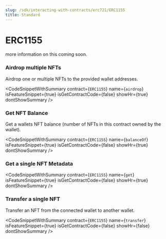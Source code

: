 ```yaml
---
slug: /sdk/interacting-with-contracts/erc721/ERC1155
title: Standard
---
```



# ERC1155

more information on this coming soon.


### Airdrop multiple NFTs





Airdrop one or multiple NFTs to the provided wallet addresses.



<CodeSnippetWithSummary
      contract={`ERC1155`}
      name={`airdrop`}
      isFeatureSnippet={true}
      isGetContractCode={false}
      showHr={true}
      dontShowSummary
    />
  

### Get NFT Balance





Get a wallets NFT balance (number of NFTs in this contract owned by the wallet).



<CodeSnippetWithSummary
      contract={`ERC1155`}
      name={`balanceOf`}
      isFeatureSnippet={true}
      isGetContractCode={false}
      showHr={true}
      dontShowSummary
    />
  

### Get a single NFT Metadata





<CodeSnippetWithSummary
      contract={`ERC1155`}
      name={`get`}
      isFeatureSnippet={true}
      isGetContractCode={false}
      showHr={true}
      dontShowSummary
    />
  

### Transfer a single NFT





Transfer an NFT from the connected wallet to another wallet.



<CodeSnippetWithSummary
      contract={`ERC1155`}
      name={`transfer`}
      isFeatureSnippet={true}
      isGetContractCode={false}
      showHr={false}
      dontShowSummary
    />
  


